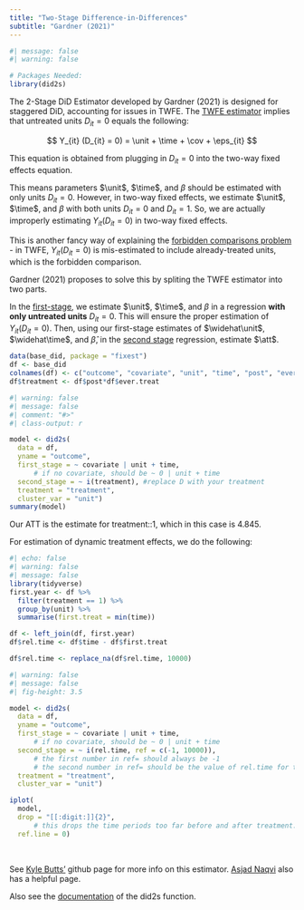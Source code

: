 ```yaml
---
title: "Two-Stage Difference-in-Differences"
subtitle: "Gardner (2021)"
---
```


```r
#| message: false
#| warning: false

# Packages Needed:
library(did2s)
```

The 2-Stage DiD Estimator developed by Gardner (2021) is designed for staggered DiD, accounting for issues in TWFE. The [TWFE estimator](twfe.qmd) implies that untreated units $D_{it} = 0$ equals the following:

$$
Y_{it} (D_{it} = 0) = \unit + \time + \cov + \eps_{it}
$$

::: small
This equation is obtained from plugging in $D_{it} = 0$ into the two-way fixed effects equation.
:::

This means parameters $\unit$, $\time$, and $\beta$ should be estimated with only units $D_{it} = 0$. However, in two-way fixed effects, we estimate $\unit$, $\time$, and $\beta$ with both units $D_{it} = 0$ and $D_{it} = 1$. So, we are actually improperly estimating $Y_{it}(D_{it} = 0)$ in two-way fixed effects.

::: small
This is another fancy way of explaining the [forbidden comparisons problem](twfe.qmd) - in TWFE, $Y_{it}(D_{it} = 0)$ is mis-estimated to include already-treated units, which is the forbidden comparison.
:::

Gardner (2021) proposes to solve this by spliting the TWFE estimator into two parts.

In the [first-stage]{.underline}, we estimate $\unit$, $\time$, and $\beta$ in a regression **with only untreated units** $D_{it} = 0$. This will ensure the proper estimation of $Y_{it}(D_{it} = 0)$. Then, using our first-stage estimates of $\widehat\unit$, $\widehat\time$, and $\widehat\beta$, in the [second stage]{.underline} regression, estimate $\att$.

```r
data(base_did, package = "fixest")
df <- base_did
colnames(df) <- c("outcome", "covariate", "unit", "time", "post", "ever.treat")
df$treatment <- df$post*df$ever.treat
```

```r
#| warning: false
#| message: false
#| comment: "#>"
#| class-output: r

model <- did2s(
  data = df,
  yname = "outcome",
  first_stage = ~ covariate | unit + time,
      # if no covariate, should be ~ 0 | unit + time
  second_stage = ~ i(treatment), #replace D with your treatment
  treatment = "treatment",
  cluster_var = "unit")
summary(model)
```

::: small
Our ATT is the estimate for treatment::1, which in this case is 4.845.
:::

For estimation of dynamic treatment effects, we do the following:

```r
#| echo: false
#| warning: false
#| message: false
library(tidyverse)
first.year <- df %>%
  filter(treatment == 1) %>%
  group_by(unit) %>%
  summarise(first.treat = min(time))

df <- left_join(df, first.year)
df$rel.time <- df$time - df$first.treat

df$rel.time <- replace_na(df$rel.time, 10000)
```

```r
#| warning: false
#| message: false
#| fig-height: 3.5

model <- did2s(
  data = df,
  yname = "outcome",
  first_stage = ~ covariate | unit + time,
      # if no covariate, should be ~ 0 | unit + time
  second_stage = ~ i(rel.time, ref = c(-1, 10000)),
      # the first number in ref= should always be -1
      # the second number in ref= should be the value of rel.time for the never-treated
  treatment = "treatment",
  cluster_var = "unit")

iplot(
  model,
  drop = "[[:digit:]]{2}",
      # this drops the time periods too far before and after treatment.
  ref.line = 0)
```

<br />

::: small
See [Kyle Butts'](https://kylebutts.github.io/did2s/articles/Two-Stage-Difference-in-Differences.html) github page for more info on this estimator. [Asjad Naqvi](https://asjadnaqvi.github.io/DiD/docs/code_r/07_did2s_r/) also has a helpful page.

Also see the [documentation](https://kylebutts.github.io/did2s/reference/did2s.html) of the did2s function.
:::
